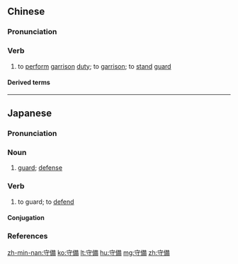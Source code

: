 {{also|守备}}
==Chinese==
{{zh-forms|s=守备}}

===Pronunciation===
{{zh-pron
|m=shǒubèi
|c=sau2 bei6
|mn=siú-pī
|cat=v
}}

===Verb===
{{zh-verb}}

# to [[perform]] [[garrison]] [[duty]]; to [[garrison]]; to [[stand]] [[guard]]

====Derived terms====
{{zh-der|守備率}}

----

==Japanese==
{{ja-kanjitab|しゅ|び|yomi=o}}

===Pronunciation===
{{ja-pron|しゅび|acc=a|acc_ref=NHK,DJR|y=go}}

===Noun===
{{ja-noun|しゅび}}

# [[guard]]; [[defense]]

===Verb===
{{ja-verb-suru|しゅび}}

# to guard; to [[defend]]

====Conjugation====
{{ja-suru|しゅび}}

===References===
<references/>

[[zh-min-nan:守備]]
[[ko:守備]]
[[lt:守備]]
[[hu:守備]]
[[mg:守備]]
[[zh:守備]]